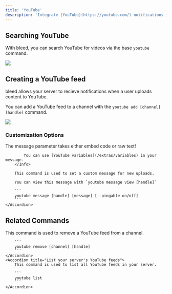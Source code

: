 ```yaml
---
title: 'YouTube'
description: 'Integrate [YouTube](https://youtube.com/) notifications in your server.'
---
```


## Searching YouTube

With bleed, you can search YouTube for videos via the base `youtube` command.

<Frame caption="Searching YouTube with bleed" type="glass">
    <img src="https://i.imgur.com/y3SMxWg.png"/>
</Frame>

## Creating a YouTube feed

bleed allows your server to recieve notifications when a user uploads content to YouTube.

You can add a YouTube feed to a channel with the `youtube add [channel] [handle]` command.

<Frame caption="Adding a YouTube feed to a channel" type="glass">
    <img src="https://i.imgur.com/oC6ZP4z.png"/>
</Frame>

### Customization Options

<AccordionGroup>
    <Accordion title="Custom Messages">
        <Info>
            The message parameter takes either embed code or raw text!

            You can use [YouTube variables](/extras/variables) in your message.
        </Info>

        This command is used to set a custom message for new uploads.

        You can view this message with `youtube message view [handle]`

        ```
        youtube message [handle] [message] [--pingable on/off]
        ```
    </Accordion>
</AccordionGroup>

## Related Commands

<AccordionGroup>
    <Accordion title="Remove a YouTube feed">
        This command is used to remove a YouTube feed from a channel.

        ```
        youtube remove [channel] [handle]
        ```
    </Accordion>
    <Accordion title="List your server's YouTube feeds">
        This command is used to list all YouTube feeds in your server.

        ```
        youtube list
        ```
    </Accordion>
</AccordionGroup>